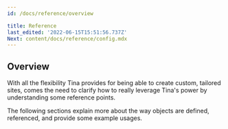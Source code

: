 ```yaml
---
id: /docs/reference/overview

title: Reference
last_edited: '2022-06-15T15:51:56.737Z'
Next: content/docs/reference/config.mdx
---
```


## Overview

With all the flexibility Tina provides for being able to create custom, tailored sites, comes the need to clarify how to really leverage Tina's power by understanding some reference points.

The following sections explain more about the way objects are defined, referenced, and provide some example usages.
